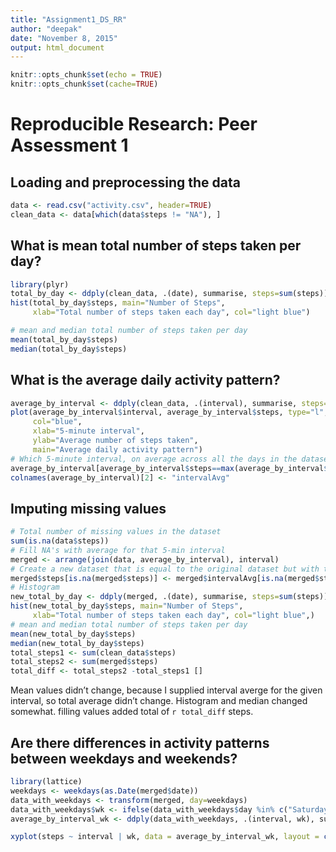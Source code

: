 ```yaml
---
title: "Assignment1_DS_RR"
author: "deepak"
date: "November 8, 2015"
output: html_document
---
```


```r
knitr::opts_chunk$set(echo = TRUE)
knitr::opts_chunk$set(cache=TRUE)
```

# Reproducible Research: Peer Assessment 1

## Loading and preprocessing the data
```r
data <- read.csv("activity.csv", header=TRUE)
clean_data <- data[which(data$steps != "NA"), ]
```

## What is mean total number of steps taken per day?
```r
library(plyr)
total_by_day <- ddply(clean_data, .(date), summarise, steps=sum(steps))
hist(total_by_day$steps, main="Number of Steps", 
     xlab="Total number of steps taken each day", col="light blue")

# mean and median total number of steps taken per day
mean(total_by_day$steps)
median(total_by_day$steps)
```

## What is the average daily activity pattern?
```r
average_by_interval <- ddply(clean_data, .(interval), summarise, steps=mean(steps))
plot(average_by_interval$interval, average_by_interval$steps, type="l", 
     col="blue",
     xlab="5-minute interval", 
     ylab="Average number of steps taken",
     main="Average daily activity pattern")
# Which 5-minute interval, on average across all the days in the dataset, contains the maximum number of steps?
average_by_interval[average_by_interval$steps==max(average_by_interval$steps),]
colnames(average_by_interval)[2] <- "intervalAvg"
```
## Imputing missing values
```r
# Total number of missing values in the dataset
sum(is.na(data$steps))
# Fill NA's with average for that 5-min interval
merged <- arrange(join(data, average_by_interval), interval)
# Create a new dataset that is equal to the original dataset but with the missing data filled in.
merged$steps[is.na(merged$steps)] <- merged$intervalAvg[is.na(merged$steps)]
# Histogram
new_total_by_day <- ddply(merged, .(date), summarise, steps=sum(steps))
hist(new_total_by_day$steps, main="Number of Steps", 
     xlab="Total number of steps taken each day", col="light blue",)
# mean and median total number of steps taken per day
mean(new_total_by_day$steps)
median(new_total_by_day$steps)
total_steps1 <- sum(clean_data$steps)
total_steps2 <- sum(merged$steps)
total_diff <- total_steps2 -total_steps1 []
```
Mean values didn't change, because I supplied interval averge for the given interval, so total average didn't change. Histogram and median changed somewhat. filling values added total of `r total_diff` steps.

## Are there differences in activity patterns between weekdays and weekends?
```r
library(lattice)
weekdays <- weekdays(as.Date(merged$date))
data_with_weekdays <- transform(merged, day=weekdays)
data_with_weekdays$wk <- ifelse(data_with_weekdays$day %in% c("Saturday", "Sunday"),"weekend", "weekday")
average_by_interval_wk <- ddply(data_with_weekdays, .(interval, wk), summarise, steps=mean(steps))

xyplot(steps ~ interval | wk, data = average_by_interval_wk, layout = c(1, 2), type="l")
```











